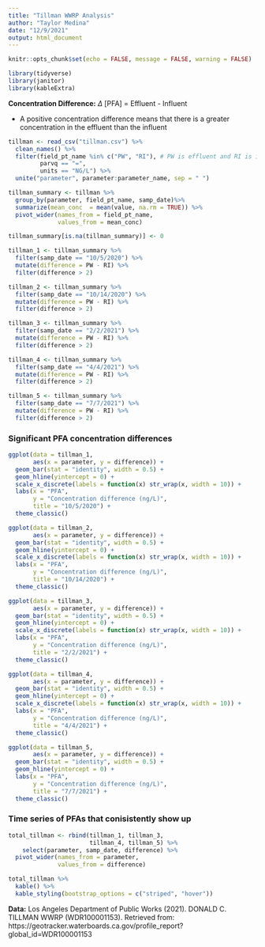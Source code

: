 ```yaml
---
title: "Tillman WWRP Analysis"
author: "Taylor Medina"
date: "12/9/2021"
output: html_document
---
```


```r
knitr::opts_chunk$set(echo = FALSE, message = FALSE, warning = FALSE)

library(tidyverse)
library(janitor)
library(kableExtra)
```

**Concentration Difference:** $\Delta$ [PFA] = Effluent - Influent

- A positive concentration difference means that there is a greater concentration in the effluent than the influent

```r
tillman <- read_csv("tillman.csv") %>% 
  clean_names() %>% 
  filter(field_pt_name %in% c("PW", "RI"), # PW is effluent and RI is influent
         parvq == "=",
         units == "NG/L") %>% 
  unite("parameter", parameter:parameter_name, sep = " ")
```

```r
tillman_summary <- tillman %>% 
  group_by(parameter, field_pt_name, samp_date)%>% 
  summarize(mean_conc  = mean(value, na.rm = TRUE)) %>% 
  pivot_wider(names_from = field_pt_name,
              values_from = mean_conc)

tillman_summary[is.na(tillman_summary)] <- 0

tillman_1 <- tillman_summary %>% 
  filter(samp_date == "10/5/2020") %>% 
  mutate(difference = PW - RI) %>% 
  filter(difference > 2)

tillman_2 <- tillman_summary %>% 
  filter(samp_date == "10/14/2020") %>% 
  mutate(difference = PW - RI) %>% 
  filter(difference > 2)

tillman_3 <- tillman_summary %>% 
  filter(samp_date == "2/2/2021") %>% 
  mutate(difference = PW - RI) %>% 
  filter(difference > 2)

tillman_4 <- tillman_summary %>% 
  filter(samp_date == "4/4/2021") %>% 
  mutate(difference = PW - RI) %>% 
  filter(difference > 2)

tillman_5 <- tillman_summary %>% 
  filter(samp_date == "7/7/2021") %>% 
  mutate(difference = PW - RI) %>% 
  filter(difference > 2)
```

### Significant PFA concentration differences
```r
ggplot(data = tillman_1,
       aes(x = parameter, y = difference)) +
  geom_bar(stat = "identity", width = 0.5) +
  geom_hline(yintercept = 0) +
  scale_x_discrete(labels = function(x) str_wrap(x, width = 10)) +
  labs(x = "PFA",
       y = "Concentration difference (ng/L)",
       title = "10/5/2020") +
  theme_classic()

ggplot(data = tillman_2,
       aes(x = parameter, y = difference)) +
  geom_bar(stat = "identity", width = 0.5) +
  geom_hline(yintercept = 0) +
  scale_x_discrete(labels = function(x) str_wrap(x, width = 10)) +
  labs(x = "PFA",
       y = "Concentration difference (ng/L)",
       title = "10/14/2020") +
  theme_classic()

ggplot(data = tillman_3,
       aes(x = parameter, y = difference)) +
  geom_bar(stat = "identity", width = 0.5) +
  geom_hline(yintercept = 0) +
  scale_x_discrete(labels = function(x) str_wrap(x, width = 10)) +
  labs(x = "PFA",
       y = "Concentration difference (ng/L)",
       title = "2/2/2021") +
  theme_classic()

ggplot(data = tillman_4,
       aes(x = parameter, y = difference)) +
  geom_bar(stat = "identity", width = 0.5) +
  geom_hline(yintercept = 0) +
  scale_x_discrete(labels = function(x) str_wrap(x, width = 10)) +
  labs(x = "PFA",
       y = "Concentration difference (ng/L)",
       title = "4/4/2021") +
  theme_classic()

ggplot(data = tillman_5,
       aes(x = parameter, y = difference)) +
  geom_bar(stat = "identity", width = 0.5) +
  geom_hline(yintercept = 0) +
  labs(x = "PFA",
       y = "Concentration difference (ng/L)",
       title = "7/7/2021") +
  theme_classic()
```

### Time series of PFAs that conisistently show up 
```r
total_tillman <- rbind(tillman_1, tillman_3,
                       tillman_4, tillman_5) %>% 
    select(parameter, samp_date, difference) %>% 
  pivot_wider(names_from = parameter,
              values_from = difference)

total_tillman %>% 
  kable() %>% 
  kable_styling(bootstrap_options = c("striped", "hover"))
```

**Data:** Los Angeles Department of Public Works (2021). DONALD C. TILLMAN WWRP (WDR100001153). Retrieved from: https://geotracker.waterboards.ca.gov/profile_report?global_id=WDR100001153